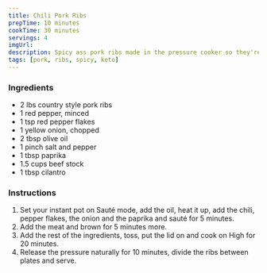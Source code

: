 ```yaml
---
title: Chili Pork Ribs
prepTime: 10 minutes
cookTime: 30 minutes
servings: 4
imgUrl:
description: Spicy ass pork ribs made in the pressure cooker so they're mad tender
tags: [pork, ribs, spicy, keto]
---
```


### Ingredients

- 2 lbs country style pork ribs
- 1 red pepper, minced
- 1 tsp red pepper flakes
- 1 yellow onion, chopped
- 2 tbsp olive oil
- 1 pinch salt and pepper
- 1 tbsp paprika
- 1.5 cups beef stock
- 1 tbsp cilantro

### Instructions

1. Set your instant pot on Sauté mode, add the oil, heat it up, add the chili, pepper flakes, the onion and the paprika and sauté for 5 minutes.
1. Add the meat and brown for 5 minutes more.
1. Add the rest of the ingredients, toss, put the lid on and cook on High for 20 minutes.
1. Release the pressure naturally for 10 minutes, divide the ribs between plates and serve.
